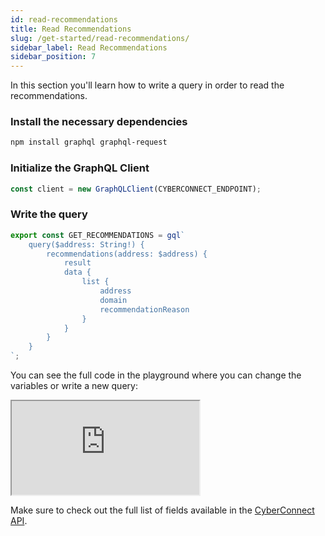 ```yaml
---
id: read-recommendations
title: Read Recommendations
slug: /get-started/read-recommendations/
sidebar_label: Read Recommendations
sidebar_position: 7
---
```


In this section you'll learn how to write a query in order to read the recommendations.

### Install the necessary dependencies
```bash npm2yarn
npm install graphql graphql-request
```

### Initialize the GraphQL Client
```jsx title="/src/queries/GetRecommendations.tsx"
const client = new GraphQLClient(CYBERCONNECT_ENDPOINT);
```

### Write the query

```jsx title="/src/queries/GetRecommendations.tsx"
export const GET_RECOMMENDATIONS = gql`
    query($address: String!) {
        recommendations(address: $address) {
            result
            data {
                list {
                    address
                    domain
                    recommendationReason
                }
            }
        }
    }
`;
```

You can see the full code in the playground where you can change the variables or write a new query:

<iframe src="https://codesandbox.io/embed/read-recommendations-08k9f6?codemirror=1&fontsize=14&hidenavigation=0&theme=dark&runonclick=1&view=split"
    title="read-recommendations"
    allow="accelerometer; ambient-light-sensor; camera; encrypted-media; geolocation; gyroscope; hid; microphone; midi; payment; usb; vr; xr-spatial-tracking"
    sandbox="allow-forms allow-modals allow-popups allow-presentation allow-same-origin allow-scripts"
></iframe>

Make sure to check out the full list of fields available in the [CyberConnect API](/cyberconnect-api/overview/).
